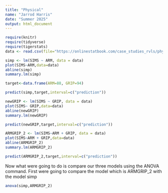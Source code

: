 ```yaml
---
title: "Physical"
name: "Jarrod Harris"
date: "Summer 2025"
output: html_document
---
```


```r
require(knitr)
require(tidyverse)
require(tigerstats)
data <- read.csv(file="https://onlinestatbook.com/case_studies_rvls/physical_strength/data.txt", sep="", header=TRUE)
```


```r
simp <- lm(SIMS ~ ARM, data = data)
plot(SIMS~ARM,data=data)
abline(simp)
summary.lm(simp)
```
```r
target<-data.frame(ARM=88, GRIP=94)
```
 
```r
predict(simp,target,interval=c("prediction"))
```

```r
newGRIP <- lm(SIMS ~ GRIP, data = data)
plot(SIMS~ GRIP,data=data)
abline(newGRIP)
summary.lm(newGRIP)
```

```r
predict(newGRIP,target,interval=c("prediction"))
```

```r
ARMGRIP_2 <- lm(SIMS~ARM + GRIP, data = data)
plot(SIMS~ARM + GRIP,data=data)
abline(ARMGRIP_2)
summary.lm(ARMGRIP_2)
```

```r
predict(ARMGRIP_2,target,interval=c("prediction"))
```

Now what were going to do is compare our three models using the ANOVA command. First were going to compare the model which is ARMGRIP_2 with the model simp

```r
anova(simp,ARMGRIP_2)
```

